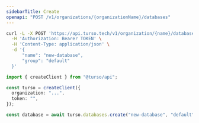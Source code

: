 ```yaml
---
sidebarTitle: Create
openapi: "POST /v1/organizations/{organizationName}/databases"
---
```


<RequestExample>

```bash cURL
curl -L -X POST 'https://api.turso.tech/v1/organization/{name}/databases' \
  -H 'Authorization: Bearer TOKEN' \
  -H 'Content-Type: application/json' \
  -d '{
      "name": "new-database",
      "group": "default"
  }'
```

```ts Node.js
import { createClient } from "@turso/api";

const turso = createClient({
  organization: "...",
  token: "",
});

const database = await turso.databases.create("new-database", "default");
```

</RequestExample>
